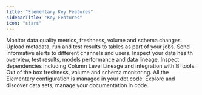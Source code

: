 ```yaml
---
title: "Elementary Key Features"
sidebarTitle: "Key Features"
icon: "stars"
---
```


<CardGroup cols={1}>
  <Card
    title="Data anomaly detection"
    icon="monitor-waveform"
    iconType="solid"
    href="/features/data-tests"
  >
    Monitor data quality metrics, freshness, volume and schema changes.
  </Card>
  <Card
    title="dbt artifacts and run results"
    icon="table-tree"
    iconType="regular"
    href="/dbt/dbt-artifacts"
  >
    Upload metadata, run and test results to tables as part of your jobs.
  </Card>
  <Card
    title="Alerts"
    icon="bell-exclamation"
    iconType="regular"
    href="/features/elementary-alerts"
  >
    Send informative alerts to different channels and users.
  </Card>
  <Card
    title="Data observability dashboard"
    icon="browsers"
    iconType="solid"
    href="/features/data-observability-dashboard"
  >
    Inspect your data health overview, test results, models performance and data
    lineage.
  </Card>
  <Card
    title="End-to-end data lineage"
    icon="arrow-progress"
    iconType="solid"
    href="/features/lineage"
  >
    Inspect dependencies including Column Level Lineage and integration with BI
    tools.
  </Card>
  <Card
    title="Automated monitors"
    href="/features/automated-monitors"
    icon="wand-magic-sparkles"
    iconType="solid"
  >
    Out of the box freshness, volume and schema monitoring.
  </Card>
  <Card
    title="Configuration as code"
    href="/features/config-as-code"
    icon="code"
    iconType="solid"
  >
    All the Elementary configuration is managed in your dbt code.
  </Card>
  <Card
    title="Data Catalog"
    icon="folder-tree"
    iconType="solid"
    href="/features/catalog"
  >
    Explore and discover data sets, manage your documentation in code.
  </Card>
</CardGroup>

